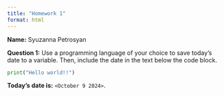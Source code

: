 ```yaml
---
title: "Homework 1"
format: html
---
```


__Name:__ Syuzanna Petrosyan


__Question 1:__ Use a programming language of your choice to save today's date to a variable.
Then, include the date in the text below the code block.

```python
print("Hello world!!")
```

__Today's date is:__ `<October 9 2024>`.
